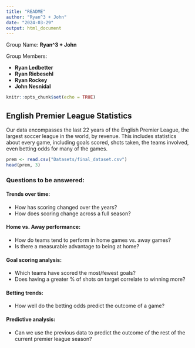 ```yaml
---
title: "README"
author: "Ryan^3 + John"
date: "2024-03-29"
output: html_document
---
```


Group Name: 
**Ryan^3 + John**

Group Members:

- **Ryan Ledbetter**
- **Ryan Riebesehl**
- **Ryan Rockey**
- **John Nesnidal**


```r
knitr::opts_chunk$set(echo = TRUE)
```

## English Premier League Statistics

Our data encompasses the last 22 years of the English Premier League, the largest soccer league in the world, by revenue. This includes statistics about every game, including goals scored, shots taken, the teams involved, even betting odds for many of the games.

```r
prem <- read.csv("Datasets/final_dataset.csv")
head(prem, 3)
```

### Questions to be answered:

#### Trends over time:
  - How has scoring changed over the years?
  - How does scoring change across a full season?

#### Home vs. Away performance:
  - How do teams tend to perform in home games vs. away games?
  - Is there a measurable advantage to being at home?

#### Goal scoring analysis:
  - Which teams have scored the most/fewest goals?
  - Does having a greater % of shots on target correlate to winning more?
  
#### Betting trends:
  - How well do the betting odds predict the outcome of a game?
  
#### Predictive analysis:
  - Can we use the previous data to predict the outcome of the rest of the current premier league season?




